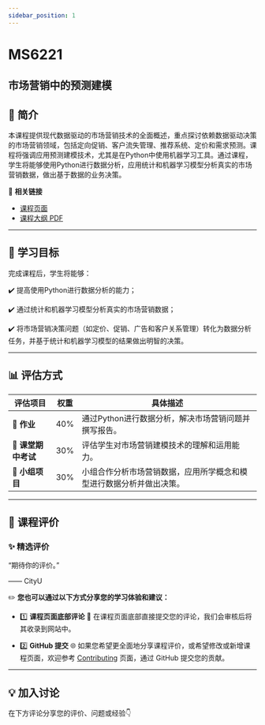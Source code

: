 ```yaml
---
sidebar_position: 1
---
```


# MS6221
## 市场营销中的预测建模

## **📘 简介**
本课程提供现代数据驱动的市场营销技术的全面概述，重点探讨依赖数据驱动决策的市场营销领域，包括定向促销、客户流失管理、推荐系统、定价和需求预测。课程将强调应用预测建模技术，尤其是在Python中使用机器学习工具。通过课程，学生将能够使用Python进行数据分析，应用统计和机器学习模型分析真实的市场营销数据，做出基于数据的业务决策。

🔗 **相关链接**
- [课程页面](https://www.cityu.edu.hk/catalogue/pg/202425/course/MS6221.htm)
- [课程大纲 PDF](https://www.cityu.edu.hk/catalogue/pg/202425/course/MS6221.pdf)

---

## **🎯 学习目标**

完成课程后，学生将能够：

✔️ 提高使用Python进行数据分析的能力；

✔️ 通过统计和机器学习模型分析真实的市场营销数据；

✔️ 将市场营销决策问题（如定价、促销、广告和客户关系管理）转化为数据分析任务，并基于统计和机器学习模型的结果做出明智的决策。

---

## **📊 评估方式**

| **评估项目**          | **权重** | **具体描述**                                                                                       |
|----------------------|---------|---------------------------------------------------------------------------------------------------|
| **📄 作业**           | 40%     | 通过Python进行数据分析，解决市场营销问题并撰写报告。                                              |
| **📝 课堂期中考试**    | 30%     | 评估学生对市场营销建模技术的理解和运用能力。                                                      |
| **📄 小组项目**       | 30%     | 小组合作分析市场营销数据，应用所学概念和模型进行数据分析并做出决策。                               |

---

## **💬 课程评价**

### ✨ **精选评价**
<div className={commentStyles.commentBox}>
    <p className={commentStyles.commentText}>
        “期待你的评价。”
    </p>
    <p className={commentStyles.commentAuthor}>—— CityU</p>
</div>

✏️ **您也可以通过以下方式分享您的学习体验和建议：**

- 1️⃣ **课程页面底部评论**
💬 在课程页面底部直接提交您的评论，我们会审核后将其收录到网站中。

- 2️⃣ **GitHub 提交**
🌐 如果您希望更全面地分享课程评价，或希望修改或新增课程页面，欢迎参考 [Contributing](https://penjc.github.io/CityU/contributing) 页面，通过 GitHub 提交您的贡献。



---

## **💡 加入讨论**

在下方评论分享您的评价、问题或经验👇
<Utterances />
